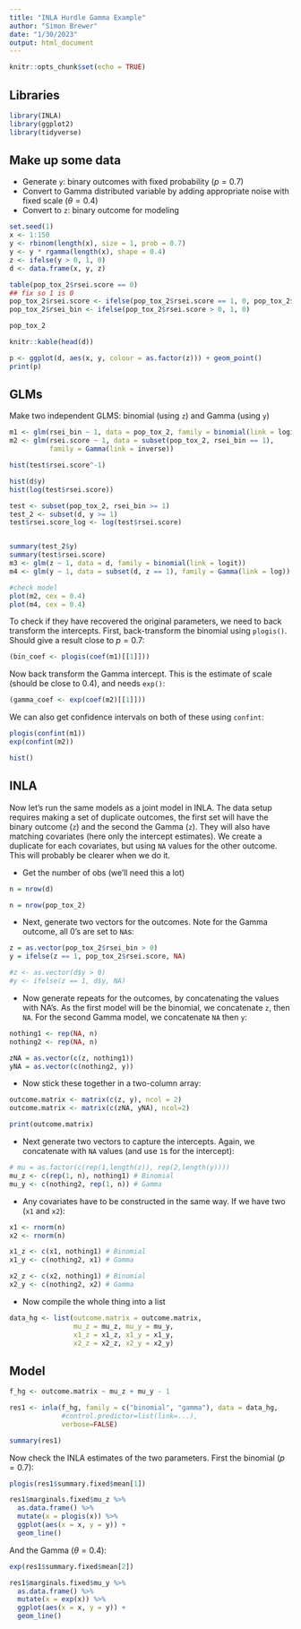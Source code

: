 ```yaml
---
title: "INLA Hurdle Gamma Example"
author: "Simon Brewer"
date: "1/30/2023"
output: html_document
---
```


```r
knitr::opts_chunk$set(echo = TRUE)
```

## Libraries

```r
library(INLA)
library(ggplot2)
library(tidyverse)
```

## Make up some data

- Generate `y`: binary outcomes with fixed probability ($p=0.7$)
- Convert to Gamma distributed variable by adding appropriate noise with fixed scale ($\theta = 0.4$)
- Convert to `z`: binary outcome for modeling
```r
set.seed(1)
x <- 1:150
y <- rbinom(length(x), size = 1, prob = 0.7)
y <- y * rgamma(length(x), shape = 0.4)
z <- ifelse(y > 0, 1, 0)
d <- data.frame(x, y, z)

table(pop_tox_2$rsei.score == 0)
## fix so 1 is 0
pop_tox_2$rsei.score <- ifelse(pop_tox_2$rsei.score == 1, 0, pop_tox_2$rsei.score - 1)
pop_tox_2$rsei_bin <- ifelse(pop_tox_2$rsei.score > 0, 1, 0)

pop_tox_2
```

```r
knitr::kable(head(d))
```

```r
p <- ggplot(d, aes(x, y, colour = as.factor(z))) + geom_point()
print(p)
```

## GLMs 

Make two independent GLMS: binomial (using `z`) and Gamma (using `y`)

```r
m1 <- glm(rsei_bin ~ 1, data = pop_tox_2, family = binomial(link = logit))
m2 <- glm(rsei.score ~ 1, data = subset(pop_tox_2, rsei_bin == 1),
          family = Gamma(link = inverse))

hist(test$rsei.score^-1)

hist(d$y)
hist(log(test$rsei.score))

test <- subset(pop_tox_2, rsei_bin >= 1)
test_2 <- subset(d, y >= 1)
test$rsei.score_log <- log(test$rsei.score)


summary(test_2$y)
summary(test$rsei.score)
m3 <- glm(z ~ 1, data = d, family = binomial(link = logit))
m4 <- glm(y ~ 1, data = subset(d, z == 1), family = Gamma(link = log))

#check model
plot(m2, cex = 0.4)
plot(m4, cex = 0.4)

```

To check if they have recovered the original parameters, we need to back transform the intercepts. First, back-transform the binomial using `plogis()`. Should give a result close to $p = 0.7$:

```r
(bin_coef <- plogis(coef(m1)[[1]]))
```

Now back transform the Gamma intercept. This is the estimate of scale (should be close to 0.4), and needs `exp()`:

```r
(gamma_coef <- exp(coef(m2)[[1]]))
```

We can also get confidence intervals on both of these using `confint`:

```r
plogis(confint(m1))
exp(confint(m2))

hist()

```

## INLA

Now let's run the same models as a joint model in INLA. The data setup requires making a set of duplicate outcomes, the first set will have the binary outcome (`z`) and the second the Gamma (`z`). They will also have matching covariates (here only the intercept estimates). We create a duplicate for each covariates, but using `NA` values for the other outcome. This will probably be clearer when we do it.

- Get the number of obs (we'll need this a lot)

```r
n = nrow(d)

n = nrow(pop_tox_2)
```

- Next, generate two vectors for the outcomes. Note for the Gamma outcome, all 0's are set to `NA`s:

```r
z = as.vector(pop_tox_2$rsei_bin > 0)
y = ifelse(z == 1, pop_tox_2$rsei.score, NA)

#z <- as.vector(d$y > 0)
#y <- ifelse(z == 1, d$y, NA)
```

- Now generate repeats for the outcomes, by concatenating the values with NA's. As the first model will be the binomial, we concatenate `z`, then `NA`. For the second Gamma model, we concatenate `NA` then `y`:

```r
nothing1 <- rep(NA, n)
nothing2 <- rep(NA, n)

zNA = as.vector(c(z, nothing1))
yNA = as.vector(c(nothing2, y))
```

- Now stick these together in a two-column array:

```r
outcome.matrix <- matrix(c(z, y), ncol = 2)
outcome.matrix <- matrix(c(zNA, yNA), ncol=2)

print(outcome.matrix)
```

- Next generate two vectors to capture the intercepts. Again, we concatenate with `NA` values (and use `1`s for the intercept):

```r
# mu = as.factor(c(rep(1,length(z)), rep(2,length(y))))
mu_z <- c(rep(1, n), nothing1) # Binomial 
mu_y <- c(nothing2, rep(1, n)) # Gamma 
```

- Any covariates have to be constructed in the same way. If we have two (`x1` and `x2`):

```r
x1 <- rnorm(n)
x2 <- rnorm(n)

x1_z <- c(x1, nothing1) # Binomial 
x1_y <- c(nothing2, x1) # Gamma 

x2_z <- c(x2, nothing1) # Binomial 
x2_y <- c(nothing2, x2) # Gamma 
```

- Now compile the whole thing into a list

```r
data_hg <- list(outcome.matrix = outcome.matrix, 
                mu_z = mu_z, mu_y = mu_y,
                x1_z = x1_z, x1_y = x1_y,
                x2_z = x2_z, x2_y = x2_y)
```

## Model

```r
f_hg <- outcome.matrix ~ mu_z + mu_y - 1 

res1 <- inla(f_hg, family = c("binomial", "gamma"), data = data_hg,
             #control.predictor=list(link=...),
             verbose=FALSE) 

summary(res1)
```


Now check the INLA estimates of the two parameters. First the binomial ($p=0.7$):

```r
plogis(res1$summary.fixed$mean[1])
```
```r
res1$marginals.fixed$mu_z %>%
  as.data.frame() %>%
  mutate(x = plogis(x)) %>%
  ggplot(aes(x = x, y = y)) +
  geom_line()
```

And the Gamma ($\theta=0.4$):

```r
exp(res1$summary.fixed$mean[2])
```

```r
res1$marginals.fixed$mu_y %>%
  as.data.frame() %>%
  mutate(x = exp(x)) %>%
  ggplot(aes(x = x, y = y)) +
  geom_line()
```
